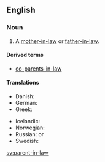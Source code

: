 ==English==

===Noun===
{{en-noun|pl=parents-in-law}}

#A [[mother-in-law]] or [[father-in-law]].

====Derived terms====
* {{uncommon}} [[co-parents-in-law]]

====Translations====
{{trans-top|mother-in-law or father-in-law}}
* Danish: {{t|da|svigerforældre|p}}
* German: {{t-|de|Schwiegerelternteil|n}}
* Greek: {{italbrac|plural}} {{t|el|πεθερικά|n|p|tr=petheriká}}
{{trans-mid}}
* Icelandic: {{t|is|tengdaforeldrar|m|p}}
* Norwegian: {{t|no|svigerforeldre|p}}
* Russian: {{qualifier|no exact term exists, see translations of}} {{l|en|mother-in-law}} or {{l|en|father-in-law}}
* Swedish: {{t|sv|svärförälder|c}}
{{trans-bottom}}

[[sv:parent-in-law]]